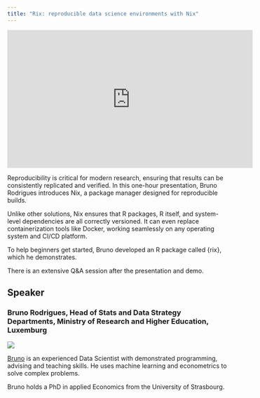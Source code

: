 ```yaml
---
title: "Rix: reproducible data science environments with Nix"
---
```


<iframe width="560" height="315" src="https://www.youtube.com/embed/jhiRNQHbEXo?si=xVCaA2MxmrzPsvQ4" title="YouTube video player" frameborder="0" allow="accelerometer; autoplay; clipboard-write; encrypted-media; gyroscope; picture-in-picture; web-share" referrerpolicy="strict-origin-when-cross-origin" allowfullscreen></iframe>

Reproducibility is critical for modern research, ensuring that results can be consistently replicated and verified. In this one-hour presentation, Bruno Rodrigues introduces Nix, a package manager designed for reproducible builds. 

Unlike other solutions, Nix ensures that R packages, R itself, and system-level dependencies are all correctly versioned. It can even replace containerization tools like Docker, working seamlessly on any operating system and CI/CD platform. 

To help beginners get started, Bruno developed an R package called {rix}, which he  demonstrates.

There is an extensive Q&A session after the presentation and demo.

## Speaker 

### Bruno Rodrigues, Head of Stats and Data Strategy Departments, Ministry of Research and Higher Education, Luxemburg

![](images/bruno-rodrigues.jpg)

[Bruno](https://www.linkedin.com/in/brodriguesco/?originalSubdomain=lu) is an experienced Data Scientist with demonstrated programming, advising and teaching skills. He uses machine learning and econometrics to solve complex problems.

Bruno holds a PhD in applied Economics from the University of Strasbourg.

